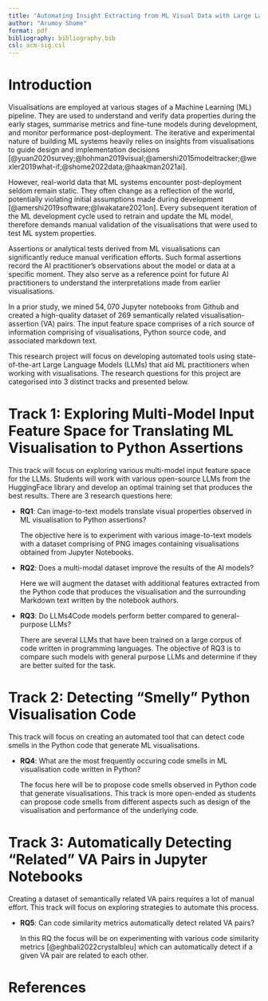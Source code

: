 ```yaml
---
title: "Automating Insight Extracting from ML Visual Data with Large Language Models"
author: "Arumoy Shome"
format: pdf
bibliography: bibliography.bib
csl: acm-sig.csl
---
```


# Introduction

Visualisations are employed at various stages of a Machine Learning
(ML) pipeline. They are used to understand and verify data properties
during the early stages, summarise metrics and fine-tune models during
development, and monitor performance post-deployment. The iterative
and experimental nature of building ML systems heavily relies on
insights from visualisations to guide design and implementation
decisions
[@yuan2020survey;@hohman2019visual;@amershi2015modeltracker;@wexler2019what-if;@shome2022data;@haakman2021ai].

However, real-world data that ML systems encounter post-deployment
seldom remain static. They often change as a reflection of the world,
potentially violating initial assumptions made during development
[@amershi2019software;@lwakatare2021on]. Every subsequent iteration of
the ML development cycle used to retrain and update the ML model,
therefore demands manual validation of the visualisations that were
used to test ML system properties.

Assertions or analytical tests derived from ML visualisations can
significantly reduce manual verification efforts. Such formal
assertions record the AI practitioner's observations about the model
or data at a specific moment. They also serve as a reference point for
future AI practitioners to understand the interpretations made from
earlier visualisations.

In a prior study, we mined $54,070$ Jupyter notebooks from Github and
created a high-quality dataset of $269$ semantically related
visualisation-assertion (VA) pairs. The input feature space comprises
of a rich source of information comprising of visualisations, Python
source code, and associated markdown text.

This research project will focus on developing automated tools using
state-of-the-art Large Language Models (LLMs) that aid ML
practitioners when working with visualisations. The research questions
for this project are categorised into 3 distinct tracks and presented
below.


# Track 1: Exploring Multi-Model Input Feature Space for Translating ML Visualisation to Python Assertions

This track will focus on exploring various multi-model input feature
space for the LLMs. Students will work with various open-source LLMs
from the HuggingFace library and develop an optimal training set that
produces the best results. There are 3 research questions here:

+ **RQ1**: Can image-to-text models translate visual properties
  observed in ML visualisation to Python assertions?

  The objective here is to experiment with various image-to-text
  models with a dataset comprising of PNG images containing
  visualisations obtained from Jupyter Notebooks.

+ **RQ2**: Does a multi-modal dataset improve the results of the AI
  models?

  Here we will augment the dataset with additional features extracted
  from the Python code that produces the visualisation and the
  surrounding Markdown text written by the notebook authors.

+ **RQ3**: Do LLMs4Code models perform better compared to
  general-purpose LLMs?

  There are several LLMs that have been trained on a large corpus of
  code written in programming languages. The objective of RQ3 is to
  compare such models with general purpose LLMs and determine if they
  are better suited for the task.

# Track 2: Detecting "Smelly" Python Visualisation Code

This track will focus on creating an automated tool that can detect
code smells in the Python code that generate ML visualisations.

+ **RQ4**: What are the most frequently occuring code smells in ML
  visualisation code written in Python?

  The focus here will be to propose code smells observed in Python
  code that generate visualisations. This track is more open-ended as
  students can propose code smells from different aspects such as
  design of the visualisation and performance of the underlying code.

# Track 3: Automatically Detecting "Related" VA Pairs in Jupyter Notebooks

Creating a dataset of semantically related VA pairs requires a lot of
manual effort. This track will focus on exploring strategies to
automate this process.

+ **RQ5**: Can code similarity metrics automatically detect related
  VA pairs?

  In this RQ the focus will be on experimenting with various code
  similarity metrics [@eghbali2022crystalbleu] which can automatically
  detect if a given VA pair are related to each other.

# References

::: {#refs}
:::
